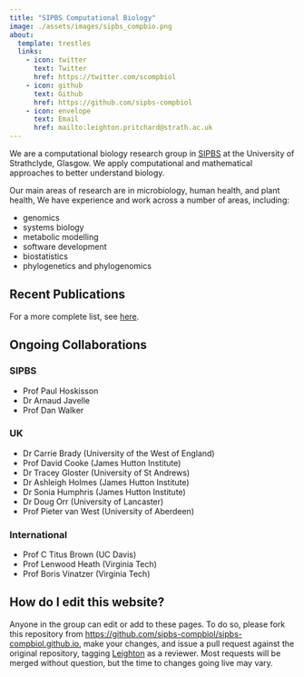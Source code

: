 ```yaml
---
title: "SIPBS Computational Biology"
image: ./assets/images/sipbs_compbio.png
about:
  template: trestles
  links:
    - icon: twitter
      text: Twitter
      href: https://twitter.com/scompbiol
    - icon: github
      text: Github
      href: https://github.com/sipbs-compbiol
    - icon: envelope
      text: Email
      href: mailto:leighton.pritchard@strath.ac.uk
---
```


We are a computational biology research group in [SIPBS](Strathclyde Institute for Pharmacy and Biomedical Sciences) at the University of Strathclyde, Glasgow. We apply computational and mathematical approaches to better understand biology.

Our main areas of research are in microbiology, human health, and plant health, We have experience and work across a number of areas, including:

- genomics
- systems biology
- metabolic modelling
- software development
- biostatistics
- phylogenetics and phylogenomics

::: {.callout-publications collapse="true"}
## Recent Publications

```{=html}
<script src="https://bibbase.org/show?bib=https://raw.githubusercontent.com/sipbs-compbiol/sipbs-compbiol.github.io/refs/heads/quarto/references_recent.bib&jsonp=1&folding=1&hidemenu=true"></script>
```

For a more complete list, see [here](references.qmd).
:::

::: {.callout-scientist collapse="true"}
## Ongoing Collaborations

### SIPBS

- Prof Paul Hoskisson
- Dr Arnaud Javelle
- Prof Dan Walker

### UK

- Dr Carrie Brady (University of the West of England)
- Prof David Cooke (James Hutton Institute)
- Dr Tracey Gloster (University of St Andrews)
- Dr Ashleigh Holmes (James Hutton Institute)
- Dr Sonia Humphris (James Hutton Institute)
- Dr Doug Orr (University of Lancaster)
- Prof Pieter van West (University of Aberdeen)

### International

- Prof C Titus Brown (UC Davis)
- Prof Lenwood Heath (Virginia Tech)
- Prof Boris Vinatzer (Virginia Tech)
:::

## How do I edit this website?

Anyone in the group can edit or add to these pages. To do so, please fork this repository from [https://github.com/sipbs-compbiol/sipbs-compbiol.github.io](https://github.com/sipbs-compbiol/sipbs-compbiol.github.io), make your changes, and issue a pull request against the original repository, tagging [Leighton](https://github.com/widdowquinn) as a reviewer. Most requests will be merged without question, but the time to changes going live may vary.